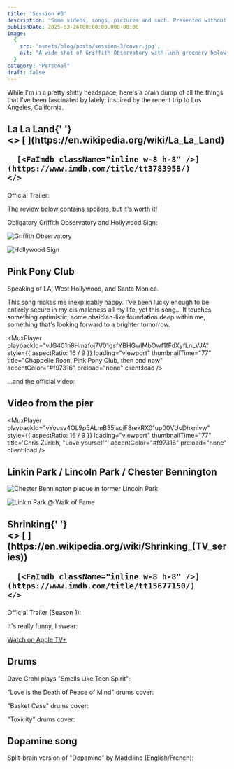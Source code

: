 ```yaml
---
title: 'Session #3'
description: 'Some videos, songs, pictures and such. Presented without comments.'
publishDate: 2025-03-26T00:00:00.000-08:00
image:
  {
    src: 'assets/blog/posts/session-3/cover.jpg',
    alt: "A wide shot of Griffith Observatory with lush greenery below and blue skies above",
  }
category: "Personal"
draft: false
---
```



While I'm in a pretty shitty headspace, here's a brain dump of all the things that I've been fascinated by lately; inspired by the recent trip to Los Angeles, California.

<h2 className="flex gap-5">
  La La Land{' '}
  <div className="inline-flex gap-4">
    <>
      [<FaWikipediaW className="inline w-8 h-8" />
      ](https://en.wikipedia.org/wiki/La_La_Land)

      [<FaImdb className="inline w-8 h-8" />](https://www.imdb.com/title/tt3783958/)
    </>
  </div>
</h2>

Official Trailer:

<YouTube id="0pdqf4P9MB8" className="mx-auto min-w-full rounded-md py-5" />

The review below contains spoilers, but it's worth it!

<YouTube id="jvr8l-OFEE0" className="mx-auto min-w-full rounded-md py-5" />

Obligatory Griffith Observatory and Hollywood Sign:

![Griffith Observatory](assets/blog/posts/session-3/IMG_5809.JPEG)

![Hollywood Sign](assets/blog/posts/session-3/IMG_5812.JPEG)

## Pink Pony Club

Speaking of LA, West Hollywood, and Santa Monica.

This song makes me inexplicably happy. I've been lucky enough to be entirely secure in my cis maleness all my life, yet this song... It touches something optimistic, some obsidian-like foundation deep within me, something that's looking forward to a brighter tomorrow.

<MuxPlayer
  playbackId="vJG401n8Hmzfoj7V01gsfYBHGwIMbOwf1fFdXyfLnLVJA"
  style={{ aspectRatio: 16 / 9 }}
  loading="viewport"
  thumbnailTime="77"
  title="Chappelle Roan, Pink Pony Club, then and now"
  accentColor="#f97316"
  preload="none"
  client:load
/>

...and the official video:

<YouTube id="GR3Liudev18" className="mx-auto min-w-full rounded-md py-5" />

## Video from the pier

<MuxPlayer
  playbackId="vYousv4OL9p5ALmB35jsgiF8rekRX01up00VUcDhxnivw"
  style={{ aspectRatio: 16 / 9 }}
  loading="viewport"
  thumbnailTime="77"
  title='Chris Zurich, "Love yourself"'
  accentColor="#f97316"
  preload="none"
  client:load
/>

## Linkin Park / Lincoln Park / Chester Bennington

![Chester Bennington plaque in former Lincoln Park](assets/blog/posts/session-3/IMG_5796.JPEG)

![Linkin Park @ Walk of Fame](assets/blog/posts/session-3/IMG_5829.JPEG)

<h2 className="flex gap-5">
  Shrinking{' '}
  <div className="inline-flex gap-4">
    <>
      [<FaWikipediaW className="inline w-8 h-8" />
      ](https://en.wikipedia.org/wiki/Shrinking_(TV_series))

      [<FaImdb className="inline w-8 h-8" />](https://www.imdb.com/title/tt15677150/)
    </>
  </div>
</h2>

Official Trailer (Season 1):

<YouTube id="YjHfjQDWl1A" className="mx-auto min-w-full rounded-md py-5" />

It's really funny, I swear:

<YouTube id="6VBtWGphKPI" className="mx-auto min-w-full rounded-md py-5" />

[Watch on Apple TV+](https://apple.co/_Shrinking)

## Drums

Dave Grohl plays "Smells Like Teen Spirit":

<YouTube id="VdBnLiD4hCk" className="mx-auto min-w-full rounded-md py-5" />

"Love is the Death of Peace of Mind" drums cover:

<YouTube id="PFwCR2Nxw6Y" className="mx-auto min-w-full rounded-md py-5" />

"Basket Case" drums cover:

<YouTube id="14-HuDAa7vM" className="mx-auto min-w-full rounded-md py-5" />

"Toxicity" drums cover:

<YouTube id="vgKNL6gJBJ0" className="mx-auto min-w-full rounded-md py-5" />

## Dopamine song

Split-brain version of "Dopamine" by Madelline (English/French):

<YouTube id="YMYqvPHLjjM" className="mx-auto min-w-full rounded-md py-5" />
